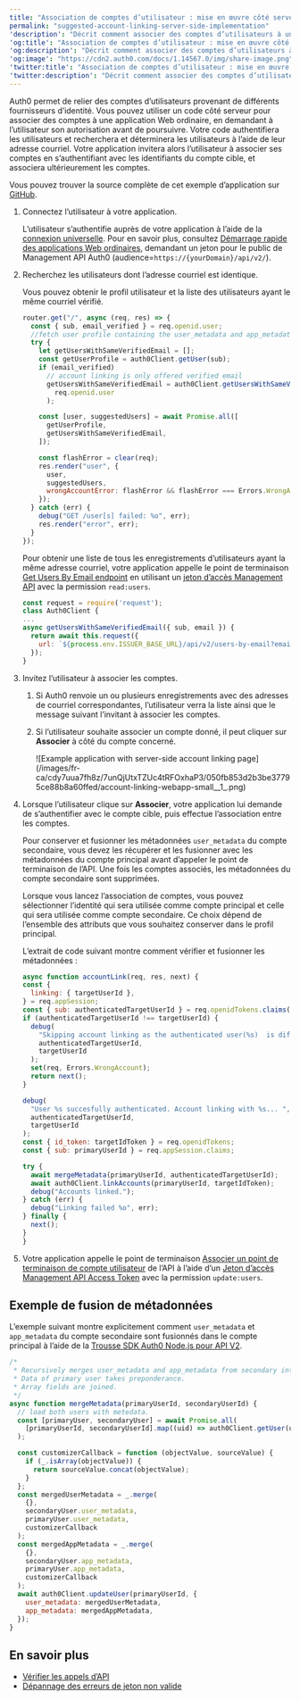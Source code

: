 ```yaml
---
title: "Association de comptes d’utilisateur : mise en œuvre côté serveur"
permalink: "suggested-account-linking-server-side-implementation"
'description': "Décrit comment associer des comptes d’utilisateurs à une application Web classique à l’aide d’un code côté serveur en utilisant un exemple de scénario."
'og:title': "Association de comptes d’utilisateur : mise en œuvre côté serveur"
'og:description': "Décrit comment associer des comptes d’utilisateurs à une application Web classique à l’aide d’un code côté serveur en utilisant un exemple de scénario."
'og:image': "https://cdn2.auth0.com/docs/1.14567.0/img/share-image.png"
'twitter:title': "Association de comptes d’utilisateur : mise en œuvre côté serveur"
'twitter:description': "Décrit comment associer des comptes d’utilisateurs à une application Web classique à l’aide d’un code côté serveur en utilisant un exemple de scénario."
---
```


Auth0 permet de relier des comptes d’utilisateurs provenant de différents fournisseurs d’identité. Vous pouvez utiliser un code côté serveur pour associer des comptes à une application Web ordinaire, en demandant à l’utilisateur son autorisation avant de poursuivre. Votre code authentifiera les utilisateurs et recherchera et déterminera les utilisateurs à l’aide de leur adresse courriel. Votre application invitera alors l’utilisateur à associer ses comptes en s’authentifiant avec les identifiants du compte cible, et associera ultérieurement les comptes.

Vous pouvez trouver la source complète de cet exemple d’application sur [GitHub](https://github.com/auth0-samples/auth0-link-accounts-sample/tree/master/RegularWebApp).

1. Connectez l’utilisateur à votre application.

   L’utilisateur s’authentifie auprès de votre application à l’aide de la [connexion universelle](/docs/fr-ca/authenticate/login/auth0-universal-login). Pour en savoir plus, consultez [Démarrage rapide des applications Web ordinaires](/docs/fr-ca/quickstart/webapp), demandant un jeton pour le public de Management API Auth0 (audience=`https://{yourDomain}/api/v2/`).
2. Recherchez les utilisateurs dont l’adresse courriel est identique.

   Vous pouvez obtenir le profil utilisateur et la liste des utilisateurs ayant le même courriel vérifié.

   ```javascript lines expandable
   router.get("/", async (req, res) => {
     const { sub, email_verified } = req.openid.user;
     //fetch user profile containing the user_metadata and app_metadata properties
     try {
       let getUsersWithSameVerifiedEmail = [];
       const getUserProfile = auth0Client.getUser(sub);
       if (email_verified)
         // account linking is only offered verified email
         getUsersWithSameVerifiedEmail = auth0Client.getUsersWithSameVerifiedEmail(
           req.openid.user
         );

       const [user, suggestedUsers] = await Promise.all([
         getUserProfile,
         getUsersWithSameVerifiedEmail,
       ]);

       const flashError = clear(req);
       res.render("user", {
         user,
         suggestedUsers,
         wrongAccountError: flashError && flashError === Errors.WrongAccount,
       });
     } catch (err) {
       debug("GET /user[s] failed: %o", err);
       res.render("error", err);
     }
   });
   ```

   

   

   Pour obtenir une liste de tous les enregistrements d’utilisateurs ayant la même adresse courriel, votre application appelle le point de terminaison [Get Users By Email endpoint](/docs/fr-ca/api/v2#!/users-by-email/get_users_by_email) en utilisant un [jeton d’accès Management API](/docs/fr-ca/secure/tokens/access-tokens/management-api-access-tokens) avec la permission `read:users`.

   ```javascript lines
   const request = require('request');
   class Auth0Client {
   ...
   async getUsersWithSameVerifiedEmail({ sub, email }) {
     return await this.request({
       url: `${process.env.ISSUER_BASE_URL}/api/v2/users-by-email?email=${email}`,
     });
   }
   ```

   

   
3. Invitez l’utilisateur à associer les comptes.

   1. Si Auth0 renvoie un ou plusieurs enregistrements avec des adresses de courriel correspondantes, l’utilisateur verra la liste ainsi que le message suivant l’invitant à associer les comptes.
   2. Si l’utilisateur souhaite associer un compte donné, il peut cliquer sur **Associer** à côté du compte concerné.

      <Frame>![Example application with server-side account linking page](/images/fr-ca/cdy7uua7fh8z/7unQjUtxTZUc4tRFOxhaP3/050fb853d2b3be37795ce88b8a60ffed/account-linking-webapp-small__1_.png)</Frame>

4. Lorsque l’utilisateur clique sur **Associer**, votre application lui demande de s’authentifier avec le compte cible, puis effectue l’association entre les comptes.

   <Warning>

   Pour conserver et fusionner les métadonnées `user_metadata` du compte secondaire, vous devez les récupérer et les fusionner avec les métadonnées du compte principal avant d’appeler le point de terminaison de l’API. Une fois les comptes associés, les métadonnées du compte secondaire sont supprimées.

   Lorsque vous lancez l’association de comptes, vous pouvez sélectionner l’identité qui sera utilisée comme compte principal et celle qui sera utilisée comme compte secondaire. Ce choix dépend de l’ensemble des attributs que vous souhaitez conserver dans le profil principal.

   </Warning>

   L’extrait de code suivant montre comment vérifier et fusionner les métadonnées :

   ```javascript lines expandable
   async function accountLink(req, res, next) {
   const {
     linking: { targetUserId },
   } = req.appSession;
   const { sub: authenticatedTargetUserId } = req.openidTokens.claims();
   if (authenticatedTargetUserId !== targetUserId) {
     debug(
       "Skipping account linking as the authenticated user(%s)  is different than target linking user (%s)",
       authenticatedTargetUserId,
       targetUserId
     );
     set(req, Errors.WrongAccount);
     return next();
   }

   debug(
     "User %s succesfully authenticated. Account linking with %s... ",
     authenticatedTargetUserId,
     targetUserId
   );
   const { id_token: targetIdToken } = req.openidTokens;
   const { sub: primaryUserId } = req.appSession.claims;

   try {
     await mergeMetadata(primaryUserId, authenticatedTargetUserId);
     await auth0Client.linkAccounts(primaryUserId, targetIdToken);
     debug("Accounts linked.");
   } catch (err) {
     debug("Linking failed %o", err);
   } finally {
     next();
   }
   }
   ```

   

   
5. Votre application appelle le point de terminaison [Associer un point de terminaison de compte utilisateur](/docs/fr-ca/api/v2#!/Users/post_identities) de l’API à l’aide d’un [Jeton d’accès Management API Access Token](/docs/fr-ca/secure/tokens/access-tokens/management-api-access-tokens) avec la permission `update:users`.

## Exemple de fusion de métadonnées

L’exemple suivant montre explicitement comment `user_metadata` et `app_metadata` du compte secondaire sont fusionnés dans le compte principal à l’aide de la [Trousse SDK Auth0 Node.js pour API V2](https://github.com/auth0/node-auth0).

```javascript lines expandable
/*
 * Recursively merges user_metadata and app_metadata from secondary into primary user.
 * Data of primary user takes preponderance.
 * Array fields are joined.
 */
async function mergeMetadata(primaryUserId, secondaryUserId) {
  // load both users with metedata.
  const [primaryUser, secondaryUser] = await Promise.all(
    [primaryUserId, secondaryUserId].map((uid) => auth0Client.getUser(uid))
  );

  const customizerCallback = function (objectValue, sourceValue) {
    if (_.isArray(objectValue)) {
      return sourceValue.concat(objectValue);
    }
  };
  const mergedUserMetadata = _.merge(
    {},
    secondaryUser.user_metadata,
    primaryUser.user_metadata,
    customizerCallback
  );
  const mergedAppMetadata = _.merge(
    {},
    secondaryUser.app_metadata,
    primaryUser.app_metadata,
    customizerCallback
  );
  await auth0Client.updateUser(primaryUserId, {
    user_metadata: mergedUserMetadata,
    app_metadata: mergedAppMetadata,
  });
}
```

## En savoir plus

* [Vérifier les appels d’API](/docs/fr-ca/troubleshoot/authentication-issues/check-api-calls)
* [Dépannage des erreurs de jeton non valide](/docs/fr-ca/troubleshoot/basic-issues/invalid-token-errors)